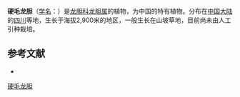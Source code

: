 {{Speciesbox
| name = 硬毛龙胆
| status = 
| status_system = 
| image =
| genus = Gentiana
| species = hirsuta
| authority = Ma et E. W. Ma ex T. N. Ho
}}

'''硬毛龙胆'''（[[学名|学名]]：{{lang|la|''Gentiana hirsuta''}}）是[[龙胆科|龙胆科]][[龙胆属|龙胆属]]的植物，为中国的特有植物。分布在[[中国大陆|中国大陆]]的[[四川|四川]]等地，生长于海拔2,900米的地区，一般生长在山坡草地，目前尚未由人工引种栽培。

== 参考文献 ==
<div class="references-small">
* {{cite web| url =http://www.bioinfo.cn/db05/KmzwSpecies.php?action=view&id=7892| title =硬毛龙胆| work =《中国高等植物数据库全库》| publisher =中国科学院微生物研究所| author =昆明植物研究所| accessdate =2009-02-24| deadurl =yes| archiveurl =https://web.archive.org/web/20160305015251/http://www.bioinfo.cn/db05/KmzwSpecies.php?action=view&id=7892| archivedate =2016-03-05}}
</div>
{{Taxonbar|from=Q15227328}}

[[Category:龙胆属|硬毛龙胆]]


{{植物小作品}}